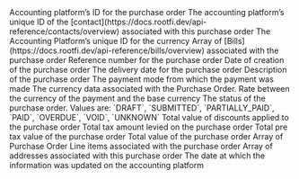 <ResponseField name="platform_id" type="string" required>
  Accounting platform’s ID for the purchase order
</ResponseField>

<ResponseField name="contact_id" type="string">
  The accounting platform’s unique ID of the [contact](https://docs.rootfi.dev/api-reference/contacts/overview) associated with this purchase order
</ResponseField>

<ResponseField name="currency_id" type="string">
  The Accounting Platform’s unique ID for the currency
</ResponseField>

<ResponseField name="bill_ids" type="string[]">
  Array of [Bills](https://docs.rootfi.dev/api-reference/bills/overview) associated with the purchase order
</ResponseField>

<ResponseField name="document_number" type="string">
  Reference number for the purchase order
</ResponseField>

<ResponseField name="posted_date" type="string">
  Date of creation of the purchase order
</ResponseField>

<ResponseField name="delivery_date" type="string">
  The delivery date for the purchase order
</ResponseField>

<ResponseField name="description" type="string">
  Description of the purchase order
</ResponseField>

<ResponseField name="payment_mode" type="string">
  The payment mode from which the payment was made
</ResponseField>

<ResponseField name="currency" type="string">
  The currency data associated with the Purchase Order.
  <Expandable title="properties">
    <ResponseField name="data" type="Object">
      <Expandable title="properties">
        <Snippet file="currency_snippet.mdx" />
      </Expandable>
    </ResponseField>
  </Expandable>
</ResponseField>

<ResponseField name="currency_rate" type="float">
  Rate between the currency of the payment and the base currency
</ResponseField>

<ResponseField name="status" type="enum">
  The status of the purchase order. Values are: `DRAFT`, `SUBMITTED`, `PARTIALLY_PAID`, `PAID`, `OVERDUE`, `VOID`, `UNKNOWN`
</ResponseField>

<ResponseField name="total_discount" type="float">
  Total value of discounts applied to the purchase order
</ResponseField>

<ResponseField name="tax_amount" type="float">
  Total tax amount levied on the purchase order
</ResponseField>

<ResponseField name="sub_total" type="float">
  Total pre tax value of the purchase order
</ResponseField>

<ResponseField name="total_amount" type="float">
  Total value of the purchase order
</ResponseField>

<ResponseField name="line_items" type="Line Item">
  Array of Purchase Order Line items associated with the purchase order
  <Expandable title="properties">
    <ResponseField name="data" type="Object">
      <Expandable title="properties">
        <Snippet file="line_items_snippeet.mdx" />
      </Expandable>
    </ResponseField>
  </Expandable>
</ResponseField>

<ResponseField name="addresses" type="Address">
  Array of addresses associated with this purchase order
  <Expandable title="properties">
    <ResponseField name="data" type="Object">
      <Expandable title="properties">
        <Snippet file="addresses.mdx" />
      </Expandable>
    </ResponseField>
  </Expandable>
</ResponseField>

<ResponseField name="updated_at" type="string" required>
  The date at which the information was updated on the accounting platform
</ResponseField>

